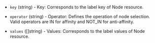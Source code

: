 <!-- Code generated from the comments of the NodeAffinity struct in builder/googlecompute/config.go; DO NOT EDIT MANUALLY -->

- `key` (string) - Key: Corresponds to the label key of Node resource.

- `operator` (string) - Operator: Defines the operation of node selection. Valid operators are IN for affinity and
  NOT_IN for anti-affinity.

- `values` ([]string) - Values: Corresponds to the label values of Node resource.

<!-- End of code generated from the comments of the NodeAffinity struct in builder/googlecompute/config.go; -->

